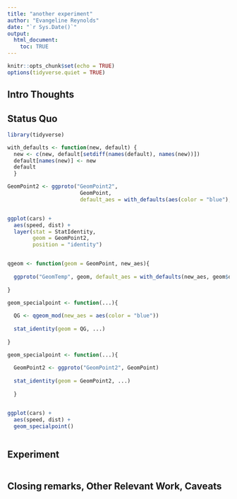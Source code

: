 ```yaml
---
title: "another experiment"
author: "Evangeline Reynolds"
date: "`r Sys.Date()`"
output: 
  html_document:
    toc: TRUE
---
```


```r
knitr::opts_chunk$set(echo = TRUE)
options(tidyverse.quiet = TRUE)
```




## Intro Thoughts


## Status Quo

```r
library(tidyverse)

with_defaults <- function(new, default) {
  new <- c(new, default[setdiff(names(default), names(new))])
  default[names(new)] <- new
  default
  }

GeomPoint2 <- ggproto("GeomPoint2", 
                       GeomPoint, 
                       default_aes = with_defaults(aes(color = "blue"), GeomPoint$default_aes))


ggplot(cars) + 
  aes(speed, dist) + 
  layer(stat = StatIdentity, 
        geom = GeomPoint2,
        position = "identity")


qgeom <- function(geom = GeomPoint, new_aes){
  
  ggproto("GeomTemp", geom, default_aes = with_defaults(new_aes, geom$defaul_aes))
  
}

geom_specialpoint <- function(...){
  
  QG <- qgeom_mod(new_aes = aes(color = "blue"))
  
  stat_identity(geom = QG, ...)
  
}

geom_specialpoint <- function(...){
  
  GeomPoint2 <- ggproto("GeomPoint2", GeomPoint)
  
  stat_identity(geom = GeomPoint2, ...)
  
  }


ggplot(cars) + 
  aes(speed, dist) + 
  geom_specialpoint() 



```

## Experiment

```r

```



## Closing remarks, Other Relevant Work, Caveats
